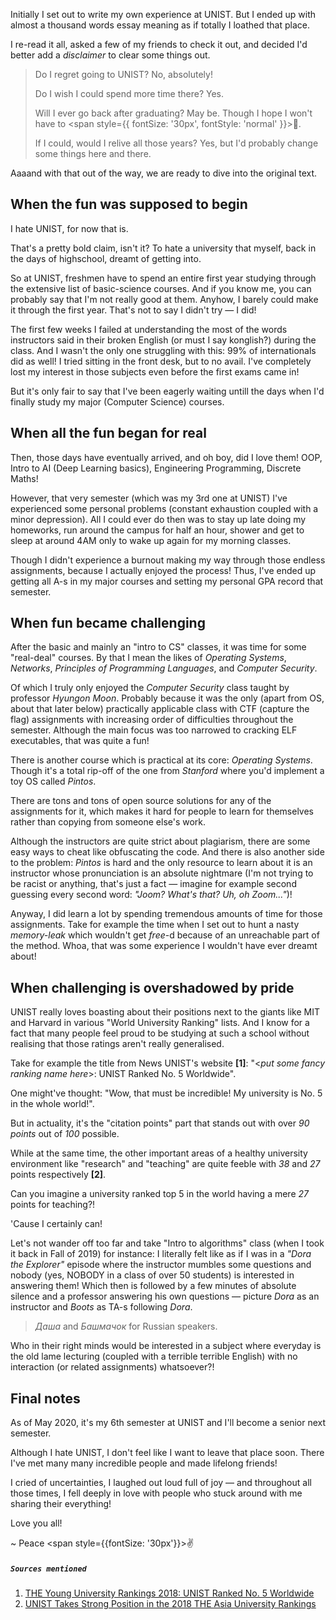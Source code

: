 
<PostInit id="ruined-expectations-from-unist" />

Initially I set out to write my own experience at UNIST. But I ended up with almost a
thousand words essay meaning as if totally I loathed that place.

I re-read it all, asked a few of my friends to check it out,
and decided I'd better add a _disclaimer_ to clear some things out.

> Do I regret going to UNIST? No, absolutely!
>
> Do I wish I could spend more time there? Yes.
>
> Will I ever go back after graduating?
> May be. Though I hope I won't have
> to <span style={{ fontSize: '30px', fontStyle: 'normal' }}>🙈</span>.
>
> If I could, would I relive all those years? Yes, but I'd probably change
> some things here and there.

Aaaand with that out of the way, we are ready to dive into the original text.

## When the fun was supposed to begin

I hate UNIST, for now that is.

That's a pretty bold claim, isn't it? To hate a university that myself, back in the days
of highschool, dreamt of getting into.

So at UNIST, freshmen have to spend an entire first year studying
through the extensive list of basic-science courses. And if you know me,
you can probably say that I'm not really good at them. Anyhow, I barely could
make it through the first year. That's not to say I didn't try &mdash; I did!

The first few weeks I failed at understanding the most of the words instructors said in
their broken English (or must I say konglish?) during the class. And I wasn't
the only one struggling with this: 99% of internationals did as well!
I tried sitting in the front desk, but to no avail. I've completely lost
my interest in those subjects even before the first exams came in!

But it's only fair to say that I've been eagerly waiting untill the days when I'd
finally study my major (Computer Science) courses.

## When all the fun began for real

Then, those days have eventually arrived, and oh boy, did I love them!
OOP, Intro to AI (Deep Learning basics), Engineering Programming, Discrete Maths!

However, that very semester (which was my 3rd one at UNIST) I've experienced
some personal problems (constant exhaustion coupled with a minor depression).
All I could ever do then was to stay up late doing my homeworks, run around the campus
for half an hour, shower and get to sleep at around 4AM only to wake up again for my morning
classes.

Though I didn't experience a burnout making my way through those endless assignments, because
I actually enjoyed the process! Thus, I've ended up getting all A-s in my major courses and
setting my personal GPA record that semester.

## When fun became challenging

After the basic and mainly an "intro to CS" classes, it was time for some "real-deal" courses.
By that I mean the likes of _Operating Systems_, _Networks_, _Principles of Programming Languages_, and
_Computer Security_.

Of which I truly only enjoyed the _Computer Security_ class taught by professor _Hyungon Moon_.
Probably because it was the only (apart from OS, about that later below) practically
applicable class with CTF (capture the flag) assignments with increasing order of difficulties
throughout the semester. Although the main focus was too narrowed to cracking ELF executables,
that was quite a fun!

There is another course which is practical at its core: _Operating Systems_. Though it's a
total rip-off of the one from _Stanford_ where you'd implement a toy OS called _Pintos_.

There are tons and tons of open source solutions for any of the assignments for it, which makes
it hard for people to learn for themselves rather than copying from someone else's work.

Although the instructors are quite strict about plagiarism, there are some easy ways to cheat
like obfuscating the code. And there is also another side to the problem: _Pintos_ is hard and
the only resource to learn about it is an instructor whose pronunciation is an absolute nightmare
(I'm not trying to be racist or anything, that's just a fact &mdash; imagine for example second
guessing every second word: _"Joom? What's that? Uh, oh Zoom..."_)!

Anyway, I did learn a lot by spending tremendous amounts of time for those assignments.
Take for example the time when I set out to hunt a nasty _memory-leak_ which wouldn't get _free_-d
because of an unreachable part of the method. Whoa, that was some experience I wouldn't
have ever dreamt about!

## When challenging is overshadowed by pride

UNIST really loves boasting about their positions next to the giants like MIT and Harvard
in various "World University Ranking" lists. And I know for a fact that many people feel proud
to be studying at such a school without realising that those ratings aren't really generalised.

Take for example the title from News UNIST's website **[1]**: "<_put some fancy ranking name here_>:
UNIST Ranked No. 5 Worldwide".

One might've thought: "Wow, that must be incredible! My university is No. 5 in the whole world!".

But in actuality, it's the "citation points" part that stands out with over _90 points_ out of _100_ possible.

While at the same time, the other important areas of a healthy university environment like
"research" and "teaching" are quite feeble with _38_ and _27_ points respectively **[2]**.

Can you imagine a university ranked top 5 in the world having a mere _27_ points for teaching?!

'Cause I certainly can!

Let's not wander off too far and take "Intro to algorithms" class (when I took it back in
Fall of 2019) for instance:
I literally felt like as if I was in a _"Dora the Explorer"_ episode where the instructor
mumbles some questions and nobody (yes, NOBODY in a class of over 50 students) is interested in
answering them! Which then is followed by a few minutes of absolute silence and a professor answering
his own questions &mdash; picture _Dora_ as an instructor and _Boots_ as TA-s following _Dora_.

> _Даша_ and _Башмачок_ for Russian speakers.

Who in their right minds would be interested in a subject where everyday is the old lame lecturing
(coupled with a terrible terrible English) with no interaction (or related assignments) whatsoever?!

## Final notes

As of May 2020, it's my 6th semester at UNIST and I'll become a senior next semester.

Although I hate UNIST, I don't feel like I want to leave that place soon.
There I've met many many incredible people and made lifelong friends!

I cried of uncertainties, I laughed out loud full of joy &mdash;
and throughout all those times, I fell deeply in love with people who
stuck around with me sharing their everything!

Love you all!

~ Peace <span style={{fontSize: '30px'}}>✌️</span>

##### `Sources mentioned`

1. [THE Young University Rankings 2018: UNIST Ranked No. 5 Worldwide](https://news.unist.ac.kr/the-young-university-rankings-2018-unist-ranked-no-5-worldwide/)
2. [UNIST Takes Strong Position in the 2018 THE Asia University Rankings](https://news.unist.ac.kr/unist-takes-strong-position-in-the-2018-the-asia-university-rankings/)
